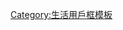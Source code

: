 {{Userbox
|border-c = #2299cc
|border-s = 1
|id-c = #FFFFFF
|id-s = 12
|id-fc = black
|id = [[File:Fairytale folder home.png|45px]]
 |info-c = #aaeaff
|info-s = 10
|info-fc = black
|info = 這個用戶是个'''[[宅男]]'''。
}}
<includeonly>[[Category:維基宅男|{{PAGENAME}}]]</includeonly><noinclude>
[[Category:維基宅男| ]]
[[Category:生活用戶框模板]]
</noinclude>